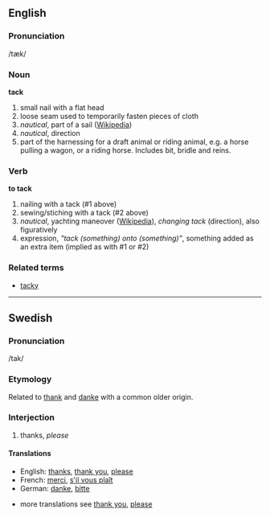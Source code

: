 ==English==
===Pronunciation===
/tæk/

===Noun===
'''tack'''

#small nail with a flat head
#loose seam used to temporarily fasten pieces of cloth
#''nautical'', part of a sail ([[en:tack|Wikipedia]])
#''nautical'', direction
#part of the harnessing for a draft animal or riding animal, e.g. a horse pulling a wagon, or a riding horse. Includes bit, bridle and reins.

===Verb===
'''to tack'''

#nailing with a tack (#1 above)
#sewing/stiching with a tack (#2 above)
#''nautical'', yachting maneover ([[en:tack|Wikipedia]]), ''changing tack'' (direction), also figuratively
#expression, ''"tack (something) onto (something)"'', something added as an extra item (implied as with #1 or #2)

===Related terms===
*[[tacky]]

----

==Swedish==
===Pronunciation===
/tak/

===Etymology===
Related to [[thank]] and [[danke]] with a common older origin.

===Interjection===
#thanks, ''please''

====Translations====
*English: [[thanks]], [[thank you]], [[please]]
*French: [[merci]], [[s'il vous plaît]]
*German: [[danke]], [[bitte]]

*more translations see [[thank you]], [[please]]
